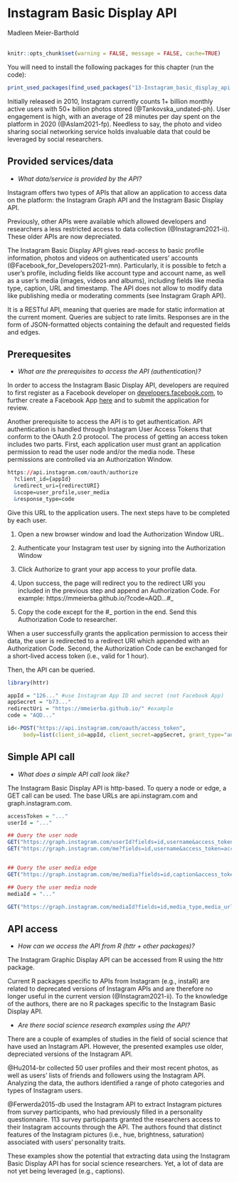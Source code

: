 
# Instagram Basic Display API
<chauthors>Madleen Meier-Barthold</chauthors>
<br><br>

```r
knitr::opts_chunk$set(warning = FALSE, message = FALSE, cache=TRUE)
```

You will need to install the following packages for this chapter (run the code):

```r
print_used_packages(find_used_packages("13-Instagram_basic_display_api.Rmd"))
```

Initially released in 2010, Instagram currently counts 1+ billion monthly active users with 50+ billion photos stored (@Tankovska_undated-ph). User engagement is high, with an average of 28 minutes per day spent on the platform in 2020 (@Aslam2021-fp). Needless to say, the photo and video sharing social networking service holds invaluable data that could be leveraged by social researchers. 

## Provided services/data
* *What data/service is provided by the API?*

Instagram offers two types of APIs that allow an application to access data on the platform: the Instagram Graph API and the Instagram Basic Display API.

Previously, other APIs were available which allowed developers and researchers a less restricted access to data collection (@Instagram2021-ii). These older APIs are now depreciated.

The Instagram Basic Display API gives read-access to basic profile information, photos and videos on authenticated users’ accounts (@Facebook_for_Developers2021-mn). Particularly, it is possible to fetch a user’s profile, including fields like account type and account name, as well as a user’s media (images, videos and albums), including fields like media type, caption, URL and timestamp. The API does not allow to modify data like publishing media or moderating comments (see Instagram Graph API).

It is a RESTful API, meaning that queries are made for static information at the current moment. Queries are subject to rate limits. Responses are in the form of JSON-formatted objects containing the default and requested fields and edges. 

## Prerequesites
* *What are the prerequisites to access the API (authentication)? *

In order to access the Instagram Basic Display API, developers are required to first register as a Facebook developer on [developers.facebook.com]("https://developers.facebook.com/), to further create a Facebook App [here]("https://developers.facebook.com/docs/instagram-basic-display-api/getting-started") and to submit the application for review. 

Another prerequisite to access the API is to get authentication. API authentication is handled through Instagram User Access Tokens that conform to the OAuth 2.0 protocol. The process of getting an access token includes two parts. First, each application user must grant an application permission to read the user node and/or the media node. These permissions are controlled via an Authorization Window. 

```r
https://api.instagram.com/oauth/authorize
  ?client_id={appId}
  &redirect_uri={redirectURI}
  &scope=user_profile,user_media
  &response_type=code
```

Give this URL to the application users. The next steps have to be completed by each user.

1. Open a new browser window and load the Authorization Window URL. 

2. Authenticate your Instagram test user by signing into the Authorization Window

3. Click Authorize to grant your app access to your profile data. 

4. Upon success, the page will redirect you to the redirect URI you included in the previous step and append an Authorization Code. For example: https://mmeierba.github.io/?code=AQD...#_

5. Copy the code except for the #_ portion in the end. Send this Authorization Code to researcher.

When a user successfully grants the application permission to access their data, the user is redirected to a redirect URI which appended with an Authorization Code. Second, the Authorization Code can be exchanged for a short-lived access token (i.e., valid for 1 hour).

Then, the API can be queried.

```r
library(httr)

appId = "126..." #use Instagram App ID and secret (not Facebook App)
appSecret = "b73..." 
redirectUri = "https://mmeierba.github.io/" #example
code = "AQD..."

id<-POST("https://api.instagram.com/oauth/access_token", 
     body=list(client_id=appId, client_secret=appSecret, grant_type="authorization_code", redirect_uri=redirectUri, code=code))
```





## Simple API call
* *What does a simple API call look like?*

The Instagram Basic Display API is http-based. To query a node or edge, a GET call can be used. The base URLs are api.instagram.com and graph.instagram.com.

```r
accessToken = "..."
userId = "..."

## Query the user node
GET("https://graph.instagram.com/userId?fields=id,username&access_token=accessToken") 
GET("https://graph.instagram.com/me?fields=id,username&access_token=accessToken") #alternative


## Query the user media edge
GET("https://graph.instagram.com/me/media?fields=id,caption&access_token=accessToken")

## Query the user media node
mediaId = "..."

GET("https://graph.instagram.com/mediaId?fields=id,media_type,media_url,username,timestamp&access_token=accessToken")
```

## API access
* *How can we access the API from R (httr + other packages)?* 

The Instagram Graphic Display API can be accessed from R using the httr package. 

Current R packages specific to APIs from Instagram (e.g., instaR) are related to deprecated versions of Instagram APIs and are therefore no longer useful in the current version (@Instagram2021-ii). To the knowledge of the authors, there are no R packages specific to the Instagram Basic Display API. 

* *Are there social science research examples using the API?*

There are a couple of examples of studies in the field of social science that have used an Instagram API. However, the presented examples use older, depreciated versions of the Instagram API.

@Hu2014-br collected 50 user profiles and their most recent photos, as well as users’ lists of friends and followers using the Instagram API. Analyzing the data, the authors identified a range of photo categories and types of Instagram users. 

@Ferwerda2015-db used the Instagram API to extract Instagram pictures from survey participants, who had previously filled in a personality questionnaire. 113 survey participants granted the researchers access to their Instagram accounts through the API. The authors found that distinct features of the Instagram pictures (i.e., hue, brightness, saturation) associated with users’ personality traits. 

These examples show the potential that extracting data using the Instagram Basic Display API has for social science researchers. Yet, a lot of data are not yet being leveraged (e.g., captions). 


